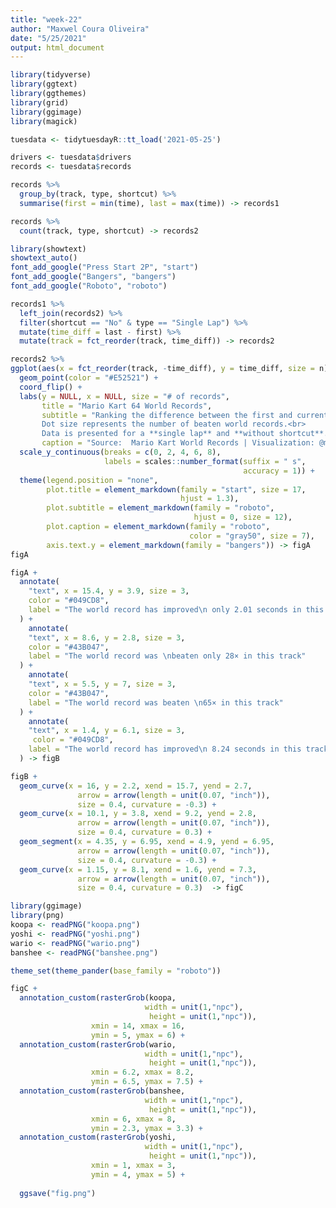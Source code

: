 ```yaml
---
title: "week-22"
author: "Maxwel Coura Oliveira"
date: "5/25/2021"
output: html_document
---
```


```r
library(tidyverse)
library(ggtext)
library(ggthemes)
library(grid)
library(ggimage)
library(magick)
```


```r
tuesdata <- tidytuesdayR::tt_load('2021-05-25')
```


```r
drivers <- tuesdata$drivers
records <- tuesdata$records
```



```r
records %>% 
  group_by(track, type, shortcut) %>% 
  summarise(first = min(time), last = max(time)) -> records1
```


```r
records %>% 
  count(track, type, shortcut) -> records2
```

```r
library(showtext)
showtext_auto()
font_add_google("Press Start 2P", "start")
font_add_google("Bangers", "bangers")
font_add_google("Roboto", "roboto")
```


```r
records1 %>% 
  left_join(records2) %>% 
  filter(shortcut == "No" & type == "Single Lap") %>% 
  mutate(time_diff = last - first) %>% 
  mutate(track = fct_reorder(track, time_diff)) -> records2
```



```r
records2 %>% 
ggplot(aes(x = fct_reorder(track, -time_diff), y = time_diff, size = n)) +
  geom_point(color = "#E52521") +
  coord_flip() +
  labs(y = NULL, x = NULL, size = "# of records",
       title = "Mario Kart 64 World Records",
       subtitle = "Ranking the difference between the first and current world record.<br>
       Dot size represents the number of beaten world records.<br>
       Data is presented for a **single lap** and **without shortcut**.",
       caption = "Source:  Mario Kart World Records | Visualization: @maxwelco") +
  scale_y_continuous(breaks = c(0, 2, 4, 6, 8), 
                     labels = scales::number_format(suffix = " s", 
                                                    accuracy = 1)) +
  theme(legend.position = "none",
        plot.title = element_markdown(family = "start", size = 17, 
                                      hjust = 1.3),
        plot.subtitle = element_markdown(family = "roboto",
                                         hjust = 0, size = 12),
        plot.caption = element_markdown(family = "roboto", 
                                        color = "gray50", size = 7),
        axis.text.y = element_markdown(family = "bangers")) -> figA
figA
```


```r
figA +
  annotate(
    "text", x = 15.4, y = 3.9, size = 3, 
    color = "#049CD8",
    label = "The world record has improved\n only 2.01 seconds in this track"
  ) +
    annotate(
    "text", x = 8.6, y = 2.8, size = 3, 
    color = "#43B047",
    label = "The world record was \nbeaten only 28× in this track"
  ) +
    annotate(
    "text", x = 5.5, y = 7, size = 3, 
    color = "#43B047",
    label = "The world record was beaten \n65× in this track"
  ) +
    annotate(
    "text", x = 1.4, y = 6.1, size = 3, 
     color = "#049CD8",
    label = "The world record has improved\n 8.24 seconds in this track"
  ) -> figB
```



```r
figB +
  geom_curve(x = 16, y = 2.2, xend = 15.7, yend = 2.7,
               arrow = arrow(length = unit(0.07, "inch")), 
               size = 0.4, curvature = -0.3) + 
  geom_curve(x = 10.1, y = 3.8, xend = 9.2, yend = 2.8,
               arrow = arrow(length = unit(0.07, "inch")), 
               size = 0.4, curvature = 0.3) + 
  geom_segment(x = 4.35, y = 6.95, xend = 4.9, yend = 6.95,
               arrow = arrow(length = unit(0.07, "inch")), 
               size = 0.4, curvature = -0.3) + 
  geom_curve(x = 1.15, y = 8.1, xend = 1.6, yend = 7.3,
               arrow = arrow(length = unit(0.07, "inch")), 
               size = 0.4, curvature = 0.3)  -> figC
```

  

```r
library(ggimage)
library(png)
koopa <- readPNG("koopa.png")
yoshi <- readPNG("yoshi.png")
wario <- readPNG("wario.png")
banshee <- readPNG("banshee.png")

theme_set(theme_pander(base_family = "roboto"))
```



```r
figC +
  annotation_custom(rasterGrob(koopa, 
                              width = unit(1,"npc"), 
                               height = unit(1,"npc")), 
                  xmin = 14, xmax = 16, 
                  ymin = 5, ymax = 6) +
  annotation_custom(rasterGrob(wario, 
                              width = unit(1,"npc"), 
                               height = unit(1,"npc")), 
                  xmin = 6.2, xmax = 8.2, 
                  ymin = 6.5, ymax = 7.5) +
  annotation_custom(rasterGrob(banshee, 
                              width = unit(1,"npc"), 
                               height = unit(1,"npc")), 
                  xmin = 6, xmax = 8, 
                  ymin = 2.3, ymax = 3.3) +
  annotation_custom(rasterGrob(yoshi, 
                              width = unit(1,"npc"), 
                               height = unit(1,"npc")), 
                  xmin = 1, xmax = 3, 
                  ymin = 4, ymax = 5) +
  
  ggsave("fig.png")
```



